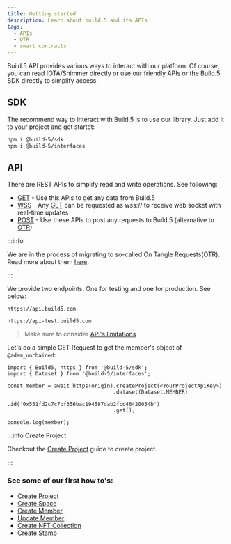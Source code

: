 ```yaml
---
title: Getting started
description: Learn about build.5 and its APIs
tags:
  - APIs
  - OTR
  - smart contracts
---
```



Build.5 API provides various ways to interact with our platform. Of course, you can read IOTA/Shimmer directly or use our friendly APIs or the Build.5 SDK directly to simplify access.

## SDK

The recommend way to interact with Build.5 is to use our library. Just add it to your project and get startet:

```bash npm2yarn
npm i @build-5/sdk
npm i @build-5/interfaces
```

## API

There are REST APIs to simplify read and write operations. See following:
- [GET](reference-api) - Use this APIs to get any data from Build.5
- [WSS](reference-api) - Any [GET](reference-api) can be requested as wss:// to receive web socket with real-time updates
- [POST](reference-api) - Use these APIs to post any requests to Build.5 (alternative to [OTR](reference-api))

:::info

We are in the process of migrating to so-called On Tangle Requests(OTR). Read more about them [here](on-tangle-request).

:::

We provide two endpoints. One for testing and one for production. See below:

<Tabs>
<TabItem value="production" label="Production Endpoint" default>

```
https://api.build5.com
```

</TabItem>
<TabItem value="testing" label="Testing Endpoint">

```
https://api-test.build5.com
```

</TabItem>
</Tabs>

> Make sure to consider [API's limitations](limitations)

Let's do a simple GET Request to get the member's object of `@adam_unchained`:

```tsx
import { Build5, https } from '@build-5/sdk';
import { Dataset } from '@build-5/interfaces';

const member = await https(origin).createProject(<YourProjectApiKey>)
                                  .dataset(Dataset.MEMBER)
                                  .id('0x551fd2c7c7bf356bac194587dab2fcd46420054b')
                                  .get();

console.log(member);
```

:::info Create Project

Checkout the [Create Project](products/project/how-to/create-project) guide to create project.

:::

### See some of our first how to's:
- [Create Project](products/project/how-to/create-project)
- [Create Space](products/dao-management/space/how-to/create-space)
- [Create Member](products/dao-management/member/how-to/create-member)
- [Update Member](products/dao-management/member/how-to/update-member)
- [Create NFT Collection](products/nft/how-to/create-collection)
- [Create Stamp](products/stamp/how-to/create-stamp)